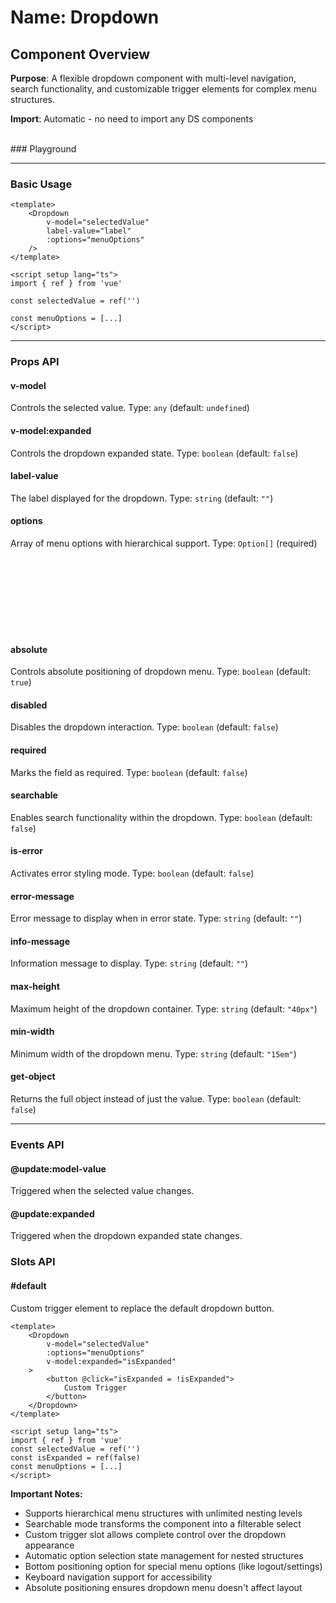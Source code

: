 
<Meta of={Dropdown} />

# Name: Dropdown
## Component Overview

**Purpose**: A flexible dropdown component with multi-level navigation, search functionality, and customizable trigger elements for complex menu structures.

**Import**: Automatic - no need to import any DS components

<br />
### Playground

<Canvas of={Dropdown.Primary} />
<Controls />

---

### Basic Usage

```vue
<template>
    <Dropdown 
        v-model="selectedValue"
        label-value="label"
        :options="menuOptions"
    />
</template>

<script setup lang="ts">
import { ref } from 'vue'

const selectedValue = ref('')

const menuOptions = [...]
</script>
```

<Canvas sourceState="none" of={Dropdown.Primary} />

---

### Props API

#### v-model
Controls the selected value. Type: `any` (default: `undefined`)

#### v-model:expanded
Controls the dropdown expanded state. Type: `boolean` (default: `false`)

#### label-value
The label displayed for the dropdown. Type: `string` (default: `""`)

#### options
Array of menu options with hierarchical support. Type: `Option[]` (required)

```typescript
type Option = {
  label: string;        // Display text for menu option
  value: string;        // Unique identifier/value for selection
  icon?: string;        // Material icon name for the option
  disabled?: boolean;   // Disable interaction for this option
  bottom?: boolean;     // Position option at bottom of menu (for special options)
  options?: Option[];       // Nested sub-menu options for hierarchical structure
}
```

#### absolute
Controls absolute positioning of dropdown menu. Type: `boolean` (default: `true`)

<Canvas sourceState="none" of={Dropdown.Absolute} />

#### disabled
Disables the dropdown interaction. Type: `boolean` (default: `false`)

<Canvas sourceState="none" of={Dropdown.Disabled} />

#### required
Marks the field as required. Type: `boolean` (default: `false`)

<Canvas sourceState="none" of={Dropdown.Required} />

#### searchable
Enables search functionality within the dropdown. Type: `boolean` (default: `false`)

<Canvas sourceState="none" of={Dropdown.Searchable} />

#### is-error
Activates error styling mode. Type: `boolean` (default: `false`)

<Canvas sourceState="none" of={Dropdown.IsError} />

#### error-message
Error message to display when in error state. Type: `string` (default: `""`)

#### info-message
Information message to display. Type: `string` (default: `""`)

<Canvas sourceState="none" of={Dropdown.InfoMessage} />

#### max-height
Maximum height of the dropdown container. Type: `string` (default: `"40px"`)

#### min-width
Minimum width of the dropdown menu. Type: `string` (default: `"15em"`)

#### get-object
Returns the full object instead of just the value. Type: `boolean` (default: `false`)

---

### Events API

#### @update:model-value
Triggered when the selected value changes.

#### @update:expanded
Triggered when the dropdown expanded state changes.

### Slots API

#### #default
Custom trigger element to replace the default dropdown button.

```vue
<template>
    <Dropdown 
        v-model="selectedValue"
        :options="menuOptions"
        v-model:expanded="isExpanded"
    >
        <button @click="isExpanded = !isExpanded">
            Custom Trigger
        </button>
    </Dropdown>
</template>

<script setup lang="ts">
import { ref } from 'vue'
const selectedValue = ref('')
const isExpanded = ref(false)
const menuOptions = [...]
</script>
```

<Canvas sourceState="none" of={Dropdown.Default} />

**Important Notes:**
- Supports hierarchical menu structures with unlimited nesting levels
- Searchable mode transforms the component into a filterable select
- Custom trigger slot allows complete control over the dropdown appearance
- Automatic option selection state management for nested structures
- Bottom positioning option for special menu options (like logout/settings)
- Keyboard navigation support for accessibility
- Absolute positioning ensures dropdown menu doesn't affect layout